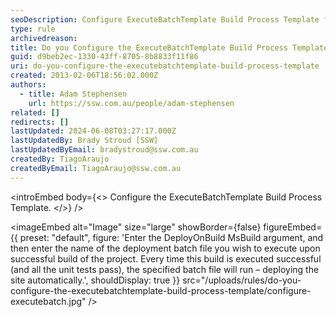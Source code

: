 ```yaml
---
seoDescription: Configure ExecuteBatchTemplate Build Process Template for automated deployment and site updates.
type: rule
archivedreason:
title: Do you Configure the ExecuteBatchTemplate Build Process Template?
guid: d9beb2ec-1330-43ff-8705-8b8833f11f86
uri: do-you-configure-the-executebatchtemplate-build-process-template
created: 2013-02-06T18:56:02.000Z
authors:
  - title: Adam Stephensen
    url: https://ssw.com.au/people/adam-stephensen
related: []
redirects: []
lastUpdated: 2024-06-08T03:27:17.000Z
lastUpdatedBy: Brady Stroud [SSW]
lastUpdatedByEmail: bradystroud@ssw.com.au
createdBy: TiagoAraujo
createdByEmail: TiagoAraujo@ssw.com.au
---
```


<introEmbed
  body={<>
Configure the ExecuteBatchTemplate Build Process Template.
  </>}
/>

<imageEmbed
  alt="Image"
  size="large"
  showBorder={false}
  figureEmbed={{
    preset: "default",
    figure: 'Enter the DeployOnBuild MsBuild argument, and then enter the name of the deployment batch file you wish to execute upon successful build of the project. Every time this build is executed successful (and all the unit tests pass), the specified batch file will run – deploying the site automatically.',
    shouldDisplay: true
  }}
  src="/uploads/rules/do-you-configure-the-executebatchtemplate-build-process-template/configure-executebatch.jpg"
/>
